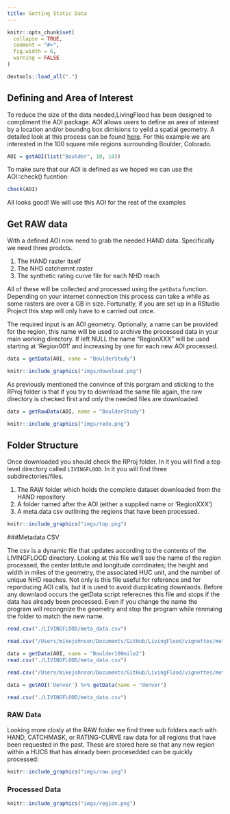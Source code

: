 ```yaml
---
title: Getting Static Data
---
```


```r
knitr::opts_chunk$set(
  collapse = TRUE,
  comment = "#>",
  fig.width = 6,
  warning = FALSE
)

devtools::load_all(".")
```

## Defining and Area of Interest

To reduce the size of the data needed,LivingFlood has been designed to compliment the AOI package. AOI allows users to define an area of interest by a location and/or boundng box dimisions to yeild a spatial geometry. A detailed look at this process can be found [here](...). For this example we are interested in the  100 square mile regions surrounding Boulder, Colorado.

```r
AOI = getAOI(list("Boulder", 10, 10))
```

To make sure that our AOI is defined as we hoped we can use the AOI::check() fucntion:

```r
check(AOI)
```

All looks good! We will use this AOI for the rest of the examples

## Get RAW data

With a defined AOI now need to grab the needed HAND data. Specifically we need three prodcts. 

  1. The HAND raster itself
  2. The NHD catchemnt raster
  3. The synthetic rating curve file for each NHD reach
  
All of these will be collected and processed using the `getData` function. Depending on your internet connection this process can take a while as some rasters are over a GB in size. Fortunatly, if you are set up in a RStudio Project this step will only have to e carried out once. 

The required input is an AOI geometry. Optionally, a name can be provided for the region, this name will be used to archive the processed data in your main working directory. If left NULL the name "RegionXXX" will be used starting at 'Region001' and increasing by one for each new AOI processed.

```r
data = getData(AOI, name = "BoulderStudy")

```

```r
knitr::include_graphics("imgs/download.png")
```


As previously mentioned the convince of this porgram and sticking to the RProj folder is that if you try to download the same file again, the raw directory is checked first and only the needed files are downloaded. 

```r
data = getRawData(AOI, name = "BoulderStudy")
```

```r
knitr::include_graphics("imgs/redo.png")
```


## Folder Structure

Once downloaded you should check the RProj folder. In it you will find a top level directory called `LIVINGFLOOD`. In it you will find three subdirectories/files. 

  1. The RAW folder which holds the complete dataset downloaded from the HAND repository
  2. A folder named after the AOI (either a supplied name or 'RegionXXX')
  3. A meta.data csv outlining the regions that have been processed.

```r
knitr::include_graphics("imgs/top.png")
```


###Metadata CSV

The csv is a dynamic file that updates according to the contents of the LIVINGFLOOD directory. Looking at this file we'll see the name of the region processed, the center latitute and longitude corrdinates; the height and width in miles of the geometry, the associated HUC unit, and the number of unique NHD reaches. Not only is this file useful for reference and for reporducing AOI calls, but it is used to avoid ducplicating downlaods. Before any downlaod occurs the getData script referecnes this file and stops if the data has already been processed. Even if you change the name the program will recongnize the geometry and stop the program while renmaing the folder to match the new name.

```r
read.csv("./LIVINGFLOOD/meta_data.csv")
```

```r
read.csv("/Users/mikejohnson/Documents/GitHub/LivingFlood/vignettes/meta_data1.csv")
```

```r
data = getData(AOI, name = "Boulder100mile2")
read.csv("./LIVINGFLOOD/meta_data.csv")
```

```r
read.csv("/Users/mikejohnson/Documents/GitHub/LivingFlood/vignettes/meta_data2.csv")
```

```r
data = getAOI('Denver') %>% getData(name = "denver")
```
```r
read.csv("./LIVINGFLOOD/meta_data.csv")
```

### RAW Data

Looking more closly at the RAW folder we find three sub folders each with HAND, CATCHMASK, or RATING-CURVE raw data for all regions that have been requested in the past. These are stored here so that any new region within a HUC6 that has already been procesedded can be quickly processed:

```r
knitr::include_graphics("imgs/raw.png")
```

### Processed Data

```r
knitr::include_graphics("imgs/region.png")
```

